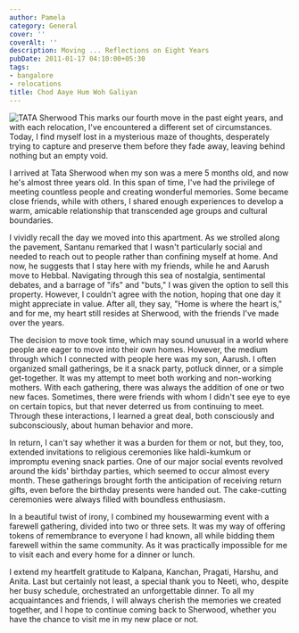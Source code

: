 ```yaml
---
author: Pamela
category: General
cover: ''
coverAlt: ''
description: Moving ... Reflections on Eight Years
pubDate: 2011-01-17 04:10:00+05:30
tags:
- bangalore
- relocations
title: Chod Aaye Hum Woh Galiyan
---
```



<Image src={pic1} alt="TATA Sherwood"/>
This marks our fourth move in the past eight years, and with each relocation, I've encountered a different set of circumstances. Today, I find myself lost in a mysterious maze of thoughts, desperately trying to capture and preserve them before they fade away, leaving behind nothing but an empty void.

I arrived at Tata Sherwood when my son was a mere 5 months old, and now he's almost three years old. In this span of time, I've had the privilege of meeting countless people and creating wonderful memories. Some became close friends, while with others, I shared enough experiences to develop a warm, amicable relationship that transcended age groups and cultural boundaries.

I vividly recall the day we moved into this apartment. As we strolled along the pavement, Santanu remarked that I wasn't particularly social and needed to reach out to people rather than confining myself at home. And now, he suggests that I stay here with my friends, while he and Aarush move to Hebbal. Navigating through this sea of nostalgia, sentimental debates, and a barrage of "ifs" and "buts," I was given the option to sell this property. However, I couldn't agree with the notion, hoping that one day it might appreciate in value. After all, they say, "Home is where the heart is," and for me, my heart still resides at Sherwood, with the friends I've made over the years.

The decision to move took time, which may sound unusual in a world where people are eager to move into their own homes. However, the medium through which I connected with people here was my son, Aarush. I often organized small gatherings, be it a snack party, potluck dinner, or a simple get-together. It was my attempt to meet both working and non-working mothers. With each gathering, there was always the addition of one or two new faces. Sometimes, there were friends with whom I didn't see eye to eye on certain topics, but that never deterred us from continuing to meet. Through these interactions, I learned a great deal, both consciously and subconsciously, about human behavior and more.

In return, I can't say whether it was a burden for them or not, but they, too, extended invitations to religious ceremonies like haldi-kumkum or impromptu evening snack parties. One of our major social events revolved around the kids' birthday parties, which seemed to occur almost every month. These gatherings brought forth the anticipation of receiving return gifts, even before the birthday presents were handed out. The cake-cutting ceremonies were always filled with boundless enthusiasm.

In a beautiful twist of irony, I combined my housewarming event with a farewell gathering, divided into two or three sets. It was my way of offering tokens of remembrance to everyone I had known, all while bidding them farewell within the same community. As it was practically impossible for me to visit each and every home for a dinner or lunch.

I extend my heartfelt gratitude to Kalpana, Kanchan, Pragati, Harshu, and Anita. Last but certainly not least, a special thank you to Neeti, who, despite her busy schedule, orchestrated an unforgettable dinner. To all my acquaintances and friends, I will always cherish the memories we created together, and I hope to continue coming back to Sherwood, whether you have the chance to visit me in my new place or not.